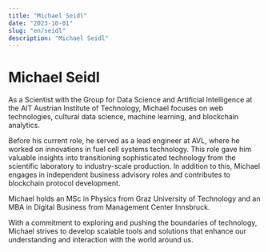 ```yaml
---
title: "Michael Seidl"
date: "2023-10-01"
slug: "en/seidl"
description: "Michael Seidl"
---
```


# Michael Seidl

As a Scientist with the Group for Data Science and Artificial Intelligence at the AIT Austrian Institute of Technology, Michael focuses on web technologies, cultural data science, machine learning, and blockchain analytics.

Before his current role, he served as a lead engineer at AVL, where he worked on innovations in fuel cell systems technology. This role gave him valuable insights into transitioning sophisticated technology from the scientific laboratory to industry-scale production. In addition to this, Michael engages in independent business advisory roles and contributes to blockchain protocol development.

Michael holds an MSc in Physics from Graz University of Technology and an MBA in Digital Business from Management Center Innsbruck.

With a commitment to exploring and pushing the boundaries of technology, Michael strives to develop scalable tools and solutions that enhance our understanding and interaction with the world around us.